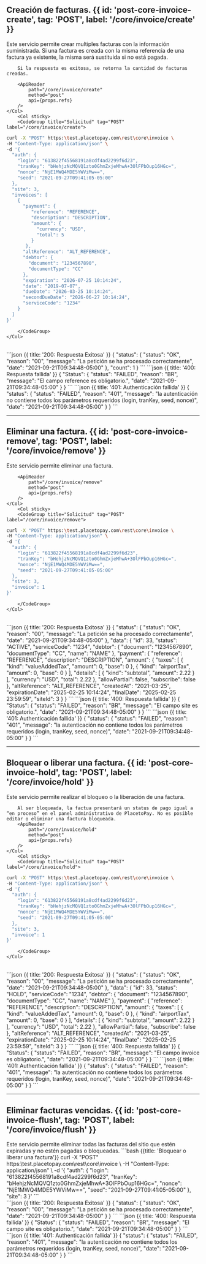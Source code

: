 


## Creación de facturas. {{ id: 'post-core-invoice-create', tag: 'POST', label: '/core/invoice/create' }}

<Row>
    <Col>
        Este servicio permite crear multiples facturas con la información suministrada.
        Si una factura es creada con la misma referencia de una factura ya existente, la misma será sustituida si no está pagada.

        Si la respuesta es exitosa, se retorna la cantidad de facturas creadas.

        <ApiReader
            path="/core/invoice/create"
            method="post"
            api={props.refs}
        />
    </Col>
        <Col sticky>
        <CodeGroup title="Solicitud" tag="POST" label="/core/invoice/create">
```bash {{title: 'Creación de Factura'}}
curl -X "POST" https:\test.placetopay.com\rest\core\invoice \
-H "Content-Type: application/json" \
-d '{
  "auth": {
    "login": "613822f45568191a8cdf4ad2299f6d23",
    "tranKey": "bHehjzNcMQVQ1zto0GhmZxjeMhwA+3OlFPbOup16HGc=",
    "nonce": "NjE1MWQ4MDE5YWViMw==",
    "seed": "2021-09-27T09:41:05-05:00"
  },
  "site": 3,
  "invoices": [
    {
      "payment": {
         "reference": "REFERENCE",
         "description": "DESCRIPTION",
         "amount": {
           "currency": "USD",
           "total": 5
         }
       },
      "altReference": "ALT_REFERENCE",
      "debtor": {
        "document": "1234567890",
        "documentType": "CC"
      },
      "expiration": "2026-07-25 10:14:24",
      "date": "2019-07-07",
      "dueDate": "2026-03-25 10:14:24",
      "secondDueDate": "2026-06-27 10:14:24",
      "serviceCode": "1234"
    }
  ]
}'
```
        </CodeGroup>
    </Col>
</Row>
<Row>
    <Col>
        <ApiReader
            path="/core/invoice/create"
            method="post"
            type="response"
            api={props.refs}
        />
    </Col>
        <Col sticky>
        <br />
        <CodeGroup title="Respuesta">
```json {{ title: '200: Respuesta Exitosa' }}
{
  "status": {
    "status": "OK",
    "reason": "00",
    "message": "La petición se ha procesado correctamente",
    "date": "2021-09-21T09:34:48-05:00"
  },
  "count": 1
}
```
```json {{ title: '400: Respuesta fallida' }}
{
  "Status": {
    "status": "FAILED",
    "reason": "BR",
    "message": "El campo reference es obligatorio.",
    "date": "2021-09-21T09:34:48-05:00"
  }
}
```
```json {{ title: '401: Authenticación fallida' }}
{
  "status": {
    "status": "FAILED",
    "reason": "401",
    "message": "la autenticación no contiene todos los parámetros requeridos (login, tranKey, seed, nonce)",
    "date": "2021-09-21T09:34:48-05:00"
  }
}
```
        </CodeGroup>
    </Col>
</Row>

---
## Eliminar una factura. {{ id: 'post-core-invoice-remove', tag: 'POST', label: '/core/invoice/remove' }}

<Row>
    <Col>
        Este servicio permite eliminar una factura.

        <ApiReader
            path="/core/invoice/remove"
            method="post"
            api={props.refs}
        />
    </Col>
        <Col sticky>
        <CodeGroup title="Solicitud" tag="POST" label="/core/invoice/remove">
```bash {{title: 'Creación de Factura'}}
curl -X "POST" https:\test.placetopay.com\rest\core\invoice \
-H "Content-Type: application/json" \
-d '{
  "auth": {
    "login": "613822f45568191a8cdf4ad2299f6d23",
    "tranKey": "bHehjzNcMQVQ1zto0GhmZxjeMhwA+3OlFPbOup16HGc=",
    "nonce": "NjE1MWQ4MDE5YWViMw==",
    "seed": "2021-09-27T09:41:05-05:00"
  },
  "site": 3,
  "invoice": 1
}'
```
        </CodeGroup>
    </Col>
</Row>
<Row>
    <Col>
        <ApiReader
            path="/core/invoice/remove"
            method="post"
            type="response"
            api={props.refs}
        />
    </Col>
        <Col sticky>
        <br />
        <CodeGroup title="Respuesta">
```json {{ title: '200: Respuesta Exitosa' }}
{
  "status": {
    "status": "OK",
    "reason": "00",
    "message": "La petición se ha procesado correctamente",
    "date": "2021-09-21T09:34:48-05:00"
  },
  "data": {
      "id": 33,
      "status": "ACTIVE",
      "serviceCode": "1234",
      "debtor": {
        "document": "1234567890",
        "documentType": "CC",
        "name": "NAME"
      },
      "payment": {
        "reference": "REFERENCE",
        "description": "DESCRIPTION",
        "amount": {
          "taxes": [
            {
              "kind": "valueAddedTax",
              "amount": 0,
              "base": 0
            },
            {
              "kind": "airportTax",
              "amount": 0,
              "base": 0
            }
          ],
          "details": [
            {
              "kind": "subtotal",
              "amount": 2.22
            }
          ],
          "currency": "USD",
          "total": 2.22
        },
        "allowPartial": false,
        "subscribe": false
      },
      "altReference": "ALT_REFERENCE",
      "createdAt": "2021-03-25",
      "expirationDate": "2025-02-25 10:14:24",
      "finalDate": "2025-02-25 23:59:59",
      "siteId": 3
    }
}
```
```json {{ title: '400: Respuesta fallida' }}
{
  "Status": {
    "status": "FAILED",
    "reason": "BR",
    "message": "El campo site es obligatorio.",
    "date": "2021-09-21T09:34:48-05:00"
  }
}
```
```json {{ title: '401: Authenticación fallida' }}
{
  "status": {
    "status": "FAILED",
    "reason": "401",
    "message": "la autenticación no contiene todos los parámetros requeridos (login, tranKey, seed, nonce)",
    "date": "2021-09-21T09:34:48-05:00"
  }
}
```
        </CodeGroup>
    </Col>
</Row>

---
## Bloquear o liberar una factura. {{ id: 'post-core-invoice-hold', tag: 'POST', label: '/core/invoice/hold' }}

<Row>
    <Col>
        Este servicio permite realizar el bloqueo o la liberación de una factura.

        Al ser bloqueada, la factua presentará un status de pago igual a “en proceso” en el panel administrativo de PlacetoPay. No es posible editar o eliminar una factura bloqueada.
        <ApiReader
            path="/core/invoice/hold"
            method="post"
            api={props.refs}
        />
    </Col>
        <Col sticky>
        <CodeGroup title="Solicitud" tag="POST" label="/core/invoice/hold">
```bash {{title: 'Bloquear o liberar una factura'}}
curl -X "POST" https:\test.placetopay.com\rest\core\invoice \
-H "Content-Type: application/json" \
-d '{
  "auth": {
    "login": "613822f45568191a8cdf4ad2299f6d23",
    "tranKey": "bHehjzNcMQVQ1zto0GhmZxjeMhwA+3OlFPbOup16HGc=",
    "nonce": "NjE1MWQ4MDE5YWViMw==",
    "seed": "2021-09-27T09:41:05-05:00"
  },
  "site": 3,
  "invoice": 1
}'
```
        </CodeGroup>
    </Col>
</Row>
<Row>
    <Col>
        <ApiReader
            path="/core/invoice/hold"
            method="post"
            type="response"
            api={props.refs}
        />
    </Col>
        <Col sticky>
        <br />
        <CodeGroup title="Respuesta">
```json {{ title: '200: Respuesta Exitosa' }}
{
  "status": {
    "status": "OK",
    "reason": "00",
    "message": "La petición se ha procesado correctamente",
    "date": "2021-09-21T09:34:48-05:00"
  },
  "data": {
      "id": 33,
      "status": "HOLD",
      "serviceCode": "1234",
      "debtor": {
        "document": "1234567890",
        "documentType": "CC",
        "name": "NAME"
      },
      "payment": {
        "reference": "REFERENCE",
        "description": "DESCRIPTION",
        "amount": {
          "taxes": [
            {
              "kind": "valueAddedTax",
              "amount": 0,
              "base": 0
            },
            {
              "kind": "airportTax",
              "amount": 0,
              "base": 0
            }
          ],
          "details": [
            {
              "kind": "subtotal",
              "amount": 2.22
            }
          ],
          "currency": "USD",
          "total": 2.22
        },
        "allowPartial": false,
        "subscribe": false
      },
      "altReference": "ALT_REFERENCE",
      "createdAt": "2021-03-25",
      "expirationDate": "2025-02-25 10:14:24",
      "finalDate": "2025-02-25 23:59:59",
      "siteId": 3
    }
}
```
```json {{ title: '400: Respuesta fallida' }}
{
  "Status": {
    "status": "FAILED",
    "reason": "BR",
    "message": "El campo invoice es obligatorio.",
    "date": "2021-09-21T09:34:48-05:00"
  }
}
```
```json {{ title: '401: Authenticación fallida' }}
{
  "status": {
    "status": "FAILED",
    "reason": "401",
    "message": "la autenticación no contiene todos los parámetros requeridos (login, tranKey, seed, nonce)",
    "date": "2021-09-21T09:34:48-05:00"
  }
}
```
        </CodeGroup>
    </Col>
</Row>

---
## Eliminar facturas vencidas. {{ id: 'post-core-invoice-flush', tag: 'POST', label: '/core/invoice/flush' }}

<Row>
    <Col>
         Este servicio permite eliminar todas las facturas del sitio que estén expiradas y no estén pagadas o bloqueadas.
        <ApiReader
            path="/core/invoice/flush"
            method="post"
            api={props.refs}
        />
    </Col>
        <Col sticky>
        <CodeGroup title="Solicitud" tag="POST" label="/core/invoice/flush">
```bash {{title: 'Bloquear o liberar una factura'}}
curl -X "POST" https:\test.placetopay.com\rest\core\invoice \
-H "Content-Type: application/json" \
-d '{
  "auth": {
    "login": "613822f45568191a8cdf4ad2299f6d23",
    "tranKey": "bHehjzNcMQVQ1zto0GhmZxjeMhwA+3OlFPbOup16HGc=",
    "nonce": "NjE1MWQ4MDE5YWViMw==",
    "seed": "2021-09-27T09:41:05-05:00"
  },
  "site": 3
}'
```
        </CodeGroup>
    </Col>
</Row>
<Row>
    <Col>
        <ApiReader
            path="/core/invoice/flush"
            method="post"
            type="response"
            api={props.refs}
        />
    </Col>
        <Col sticky>
        <br />
        <CodeGroup title="Respuesta">
```json {{ title: '200: Respuesta Exitosa' }}
{
  "status": {
    "status": "OK",
    "reason": "00",
    "message": "La petición se ha procesado correctamente",
    "date": "2021-09-21T09:34:48-05:00"
  }
}
```
```json {{ title: '400: Respuesta fallida' }}
{
  "Status": {
    "status": "FAILED",
    "reason": "BR",
    "message": "El campo site es obligatorio.",
    "date": "2021-09-21T09:34:48-05:00"
  }
}
```
```json {{ title: '401: Authenticación fallida' }}
{
  "status": {
    "status": "FAILED",
    "reason": "401",
    "message": "la autenticación no contiene todos los parámetros requeridos (login, tranKey, seed, nonce)",
    "date": "2021-09-21T09:34:48-05:00"
  }
}
```
        </CodeGroup>
    </Col>
</Row>
